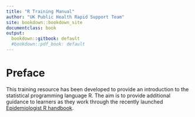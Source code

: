 ```yaml
---
title: "R Training Manual"
author: "UK Public Health Rapid Support Team"
site: bookdown::bookdown_site
documentclass: book
output:
  bookdown::gitbook: default
  #bookdown::pdf_book: default
---
```


# Preface

This training resource has been developed to provide an introduction to the statistical programming language R. The aim is to provide additional guidance to learners as they work through the recently launched [Epidemiologist R handbook](https://epirhandbook.com/). 


